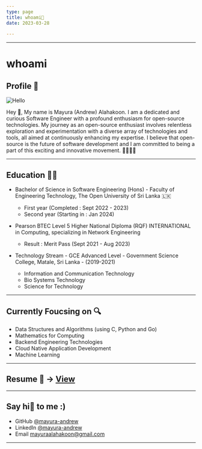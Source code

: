 ```yaml
---
type: page
title: whoami🤖
date: 2023-03-28
 
---
```

---
# whoami 

## Profile 👤


<Image src="" alt="Hello" width={80} height={80} />

Hey 👋, My name is Mayura (Andrew) Alahakoon. I am a dedicated and curious Software Engineer with a profound enthusiasm for open-source technologies. 
My journey as an open-source enthusiast involves relentless exploration and experimentation with a 
diverse array of technologies and tools, all aimed at continuously enhancing my expertise. 
I believe that open-source is the future of software development and I am committed to being a part of 
this exciting and innovative movement. 🚀🤖👨‍💻

---

## Education 👨‍🎓

- Bachelor of Science in Software Engineering (Hons) - Faculty of Engineering Technology, The Open University of Sri Lanka 🇱🇰
    - First year (Completed : Sept 2022 - 2023)
    - Second year (Starting in : Jan 2024)

- Pearson BTEC Level 5 Higher National Diploma (RQF) INTERNATIONAL in Computing, specializing in Network Engineering
    - Result : Merit Pass (Sept 2021 - Aug 2023)

- Technology Stream - GCE Advanced Level - Government Science College, Matale, Sri Lanka - (2019-2021)
    - Information and Communication Technology
    - Bio Systems Technology
    - Science for Technology
---

## Currently Foucsing on 🔍

- Data Structures and Algorithms (using C, Python and Go)
- Mathematics for Computing
- Backend Engineering Technologies 
- Cloud Native Application Development
- Machine Learning

---

## Resume 📎 -> [View](https://drive.google.com/file/d/1Oi9sLf_4gf455dR00KXv4hBzN_KHVTwA/view?usp=sharing)


---

## Say hi👋 to me :) 
- GitHub [@mayura-andrew](https://github.com/mayura-andrew)
- LinkedIn [@mayura-andrew](https://www.linkedin.com/in/mayura-alahakoon-827381201/)
- Email mayuraalahakoon@gmail.com

---

